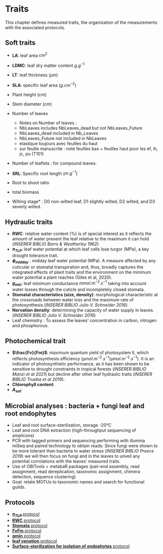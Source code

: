 # Traits


This chapter defines measured traits, the organization of the measurements with the associated protocols.

## Soft traits

* **LA**: leaf area $cm^{2}$
* **LDMC**: leaf dry matter content $g.g^{-1}$
* **LT**: leaf thickness ($\mu m$)
* **SLA**: specific leaf area ($g.cm^{-2}$)
* Plant height ($cm$)
* Stem diameter ($cm$)
* Number of leaves 

  + Notes on Number of leaves : 
  + NbLeaves	includes NbLeaves_dead but not NbLeaves_Future
  + NbLeaves_dead included in Nb_Leaves
  + NbLeaves_Future	not included in NbLeaves
  + elastique toujours avec feuilles du haut 
  + sur feuille manuscrite : noté feuilles bas + feuilles haut pour les ef, ih, jc, po (T101)

* Number of leaflets : for compound leaves.
* **SRL**: Specific root length ($m.g^{-1}$)
* Root to shoot ratio 
* total biomass 
* Wilting stage* : D0 non-wilted leaf, D1 slightly wilted, D2 wilted, and D3 severly wilted.

## Hydraulic traits

* **RWC**: relative water content (%) is of special interest as it reflects the amount of water present the leaf relative to the maximum it can hold (*INSERER BIBLIO Barrs & Weatherley 1962*)
* **$\pi_{TLP}$**: leaf water potential at which leaf cells lose turgor (MPa), a key drought tolerance trait. 
* **$\phi_{midday}$** : midday leaf water potential (MPa). A measure affected by any cuticular or stomatal transpiration and, thus, broadly captures the integrated effects of plant traits and the environment on the minimum water potential a plant reaches (Giles et al, 2020).
* **$g_{min}$**: leaf minimum conductance $mmol.m^{-2}.s^{-1}$ taking into account water losses through the cuticle and incompletely closed stomata.
* **Stomatal characteristics (size, density)**: morphological characteristic at the crossroads between water loss and the maximum rate of photosynthesis.(*INSERER BIBLIO Julio V. Schneider 2016*)
* **Nervation density**: determining the capacity of water supply in leaves. (*INSERER BIBLIO Julio V. Schneider 2016*)
* Leaf chemistry : To assess the leaves' concentration in carbon, nitrogen and phosphorous.

## Photochemical trait
 
* **$\frac{Fv}{Fm}$**: maximum quantum yield of photosystem II, which reflects photosynthesis efficiency ($\mu mol . m^{-2} . s^{-1}/ \mu mol . m^{-2} . s^{-1}$). It is an indicator of photosynthetic performance, as it has been shown to be sensitive to drought constraints in tropical forests (*INSERER BIBLIO Manzi et al 2021*) but decline after other leaf hydraulic traits (*INSERER BIBLIO Trueba et al 2019*).
* **Chlorophyll content**: 
* **$A_{sat}$**: 

## Microbial analyses : bacteria + fungi leaf and root endophytes

* Leaf and root surface-sterilization, storage -20°C 
* Leaf and root DNA extraction (high-throughput sequencing of amplicons)
* PCR with tagged primers and sequencing performing with illumina miSeq and paired technology to obtain reads: Since fungi were shown to be more tolerant than bacteria to water stress (*INSERER BIBLIO Preece 2019*) we will then focus on fungi and in the leaves to unveil any potential corrolations with the leaves' measured traits.
* Use of OBITools + metabaR packages (pair-end assembly, read assignment, read dereplication, taxonomic assignment, chimera detection, sequence clustering)
* Goal: relate MOTUs to taxonomic names and search for functional guilds.

        



## Protocols

* [**$\pi_{TLP}$** protocol](../3_Protocol/Protocole_Ptlp.pdf)
* [**RWC** protocol](../3_Protocol/RWC_Boisseaux.docx)
* [**Stomata** protocol](../3_Protocol/Analyse Stomates_Marion.docx)
* [**FvFm** protocol](../3_Protocol/Fluo_Bellifa.docx)
* [**gmin** protocol](../3_Protocol/Gmin protocol.docx)
* [**leaf venation** protocol](../3_Protocol/ProtocolLeafVeins_MB_2.docx) 
* [**Surface-sterilization for isolation of endophytes** protocol](../3_Protocol/Sterilisation.docx)

